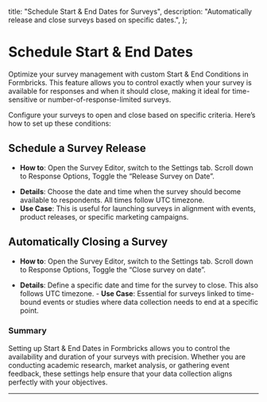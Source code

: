 

  title: "Schedule Start & End Dates for Surveys",
  description: "Automatically release and close surveys based on specific dates.",
};

# Schedule Start & End Dates

Optimize your survey management with custom Start & End Conditions in Formbricks. This feature allows you to control exactly when your survey is available for responses and when it should close, making it ideal for time-sensitive or number-of-response-limited surveys.

Configure your surveys to open and close based on specific criteria. Here’s how to set up these conditions:

## **Schedule a Survey Release**

- **How to**: Open the Survey Editor, switch to the Settings tab. Scroll down to Response Options, Toggle the “Release Survey on Date”.

<MdxImage
  src={StepOne}
  alt="Choose a link survey template"
  quality="100"
  className="max-w-full rounded-lg sm:max-w-3xl"
/>

- **Details**: Choose the date and time when the survey should become available to respondents. All times follow UTC timezone.
- **Use Case**: This is useful for launching surveys in alignment with events, product releases, or specific marketing campaigns.

## **Automatically Closing a Survey**

- **How to**: Open the Survey Editor, switch to the Settings tab. Scroll down to Response Options, Toggle the “Close survey on date”.

<MdxImage
  src={StepThree}
  alt="Choose a link survey template"
  quality="100"
  className="max-w-full rounded-lg sm:max-w-3xl"
/>
- **Details**: Define a specific date and time for the survey to close. This also follows UTC timezone. -
**Use Case**: Essential for surveys linked to time-bound events or studies where data collection needs to end
at a specific point.

### **Summary**

Setting up Start & End Dates in Formbricks allows you to control the availability and duration of your surveys with precision. Whether you are conducting academic research, market analysis, or gathering event feedback, these settings help ensure that your data collection aligns perfectly with your objectives.

---

